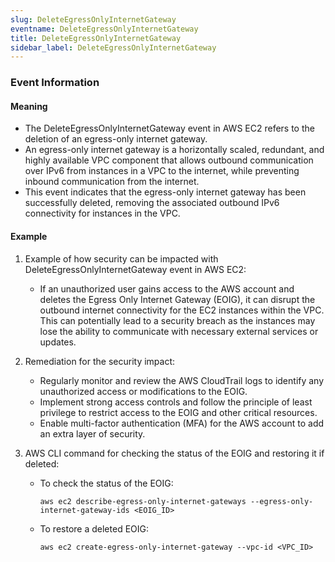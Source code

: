 ```yaml
--- 
slug: DeleteEgressOnlyInternetGateway
eventname: DeleteEgressOnlyInternetGateway
title: DeleteEgressOnlyInternetGateway
sidebar_label: DeleteEgressOnlyInternetGateway
---
```

                       


### Event Information

#### Meaning

- The DeleteEgressOnlyInternetGateway event in AWS EC2 refers to the deletion of an egress-only internet gateway.
- An egress-only internet gateway is a horizontally scaled, redundant, and highly available VPC component that allows outbound communication over IPv6 from instances in a VPC to the internet, while preventing inbound communication from the internet.
- This event indicates that the egress-only internet gateway has been successfully deleted, removing the associated outbound IPv6 connectivity for instances in the VPC.

#### Example

1. Example of how security can be impacted with DeleteEgressOnlyInternetGateway event in AWS EC2:
   - If an unauthorized user gains access to the AWS account and deletes the Egress Only Internet Gateway (EOIG), it can disrupt the outbound internet connectivity for the EC2 instances within the VPC. This can potentially lead to a security breach as the instances may lose the ability to communicate with necessary external services or updates.

2. Remediation for the security impact:
   - Regularly monitor and review the AWS CloudTrail logs to identify any unauthorized access or modifications to the EOIG.
   - Implement strong access controls and follow the principle of least privilege to restrict access to the EOIG and other critical resources.
   - Enable multi-factor authentication (MFA) for the AWS account to add an extra layer of security.

3. AWS CLI command for checking the status of the EOIG and restoring it if deleted:
   - To check the status of the EOIG:
     ```
     aws ec2 describe-egress-only-internet-gateways --egress-only-internet-gateway-ids <EOIG_ID>
     ```

   - To restore a deleted EOIG:
     ```
     aws ec2 create-egress-only-internet-gateway --vpc-id <VPC_ID>
     ```

 